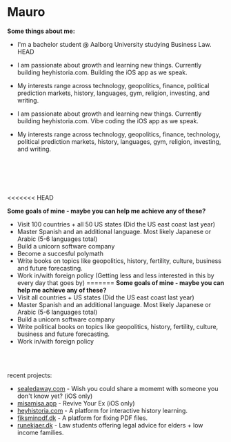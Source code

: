 # Mauro 

**Some things about me:**

- I'm a bachelor student @ Aalborg University studying Business Law. 
 HEAD
- I am passionate about growth and learning new things. Currently building heyhistoria.com. Building the iOS app as we speak.
- My interests range across technology, geopolitics, finance, political prediction markets, history, languages, gym, religion, investing,  and writing. 

- I am passionate about growth and learning new things. Currently building heyhistoria.com. Vibe coding the iOS app as we speak.
- My interests range across technology, geopolitics, finance, technology, political prediction markets, history, languages, gym, religion, investing,  and writing. 



<br> </br>
<br> </br>

<<<<<<< HEAD
 
**Some goals of mine - maybe you can help me achieve any of these?**
- Visit 100 countries + all 50 US states (Did the US east coast last year)
- Master Spanish and an additional language. Most likely Japanese or Arabic (5-6 languages total)
- Build a unicorn software company
- Become a succesful polymath
- Write books on topics like geopolitics, history, fertility, culture, business and future forecasting.
- Work in/with foreign policy (Getting less and less interested in this by every day that goes by)
=======
**Some goals of mine - maybe you can help me achieve any of these?**
- Visit all countries + US states (Did the US east coast last year)
- Master Spanish and an additional language. Most likely Japanese or Arabic (5-6 languages total)
- Build a unicorn software company
- Write political books on topics like geopolitics, history, fertility, culture, business and future forecasting.
- Work in/with foreign policy

 <br> </br>

recent projects: 
- [sealedaway.com](https://sealedaway.com) - Wish you could share a momemt with someone you don't know yet? (iOS only) 
- [misamisa.app](https://misamisa.app) - Revive Your Ex (iOS only) 
- [heyhistoria.com](https://heyhistoria.com) - A platform for interactive history learning. 
- [fiksminpdf.dk](https://fiksminpdf.dk) - A platform for fixing PDF files.
- [runekjaer.dk](https://runekjaer.dk) - Law students offering legal advice for elders + low income families.


